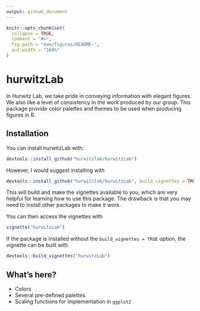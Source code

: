 ```yaml
---
output: github_document
---
```


<!-- README.md is generated from README.Rmd. Please edit that file -->

```r
knitr::opts_chunk$set(
  collapse = TRUE,
  comment = "#>",
  fig.path = "man/figures/README-",
  out.width = "100%"
)
```

# hurwitzLab

<!-- badges: start -->
<!-- badges: end -->

In Hurwitz Lab, we take pride in conveying information with elegant 
figures. We also like a level of consistency in the work produced by our
group. This package provide color palettes and themes to be used when
producing figures in R.

## Installation

You can install hurwitzLab with:

``` r
devtools::install_github("hurwitzlab/hurwitzLab")
```

However, I would suggest installing with 

``` r
devtools::install_github("hurwitzlab/hurwitzLab", build_vignettes = TRUE)
```

This will build and make the vignettes available to you, which are very helpful for learning how to use this package. The drawback is that you may need to install other packages to make it work.

You can then access the vignettes with

``` r
vignette("hurwitzLab")
```

If the package is installed without the `build_vignettes = TRUE` option, the vignette can be built with 

``` r
devtools::build_vignettes("hurwitzLab")
```

## What's here?

* Colors
* Several pre-defined palettes
* Scaling functions for implementation in `ggplot2`




